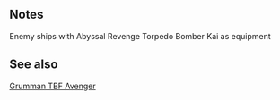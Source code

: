 {{EnemyEquipmentInfoKai|Abyssal Revenge Torpedo Bomber Kai}}

==Notes==
<categorytree mode=pages depth=0>Enemy ships with Abyssal Revenge Torpedo Bomber Kai as equipment</categorytree>
==See also==
[[wikipedia:Grumman TBF Avenger|Grumman TBF Avenger]]
{{EnemyEquipmentList}}